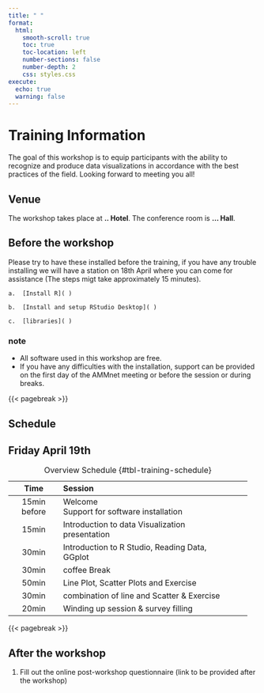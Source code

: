 ```yaml
---
title: " "
format:
  html:
    smooth-scroll: true
    toc: true
    toc-location: left
    number-sections: false
    number-depth: 2
    css: styles.css
execute:
  echo: true
  warning: false
---
```


# Training Information

The goal of this workshop is to equip participants with the ability to recognize and produce data visualizations in accordance with the best practices of the field. Looking forward to meeting you all!

## Venue

The workshop takes place at **.. Hotel**. The conference room is **... Hall**.

## Before the workshop

Please try to have these installed before the training, if you have any trouble installing we will have a station on 18th April where you can come for assistance (The steps migt take approximately 15 minutes).

```         
a.  [Install R]( )

b.  [Install and setup RStudio Desktop]( )

c.  [libraries]( )
```

::: callout-tip
### note

-   All software used in this workshop are free.
-   If you have any difficulties with the installation, support can be provided on the first day of the AMMnet meeting or before the session or during breaks.
:::

{{< pagebreak >}}

## Schedule

## Friday April 19th

+--------------+-------------------------------------------------+---+
| Time         | Session                                         |   |
+:============:+:================================================+===+
| 15min before | Welcome\                                        |   |
|              | Support for software installation               |   |
+--------------+-------------------------------------------------+---+
| 15min        | Introduction to data Visualization presentation |   |
+--------------+-------------------------------------------------+---+
| 30min        | Introduction to R Studio, Reading Data, GGplot  |   |
+--------------+-------------------------------------------------+---+
| 30min        | coffee Break                                    |   |
+--------------+-------------------------------------------------+---+
| 50min        | Line Plot, Scatter Plots and Exercise           |   |
+--------------+-------------------------------------------------+---+
| 30min        | combination of line and Scatter & Exercise      |   |
+--------------+-------------------------------------------------+---+
| 20min        | Winding up session & survey filling             |   |
+--------------+-------------------------------------------------+---+

: Overview Schedule {#tbl-training-schedule}

{{< pagebreak >}}

## After the workshop

1.  Fill out the online post-workshop questionnaire (link to be provided after the workshop)
